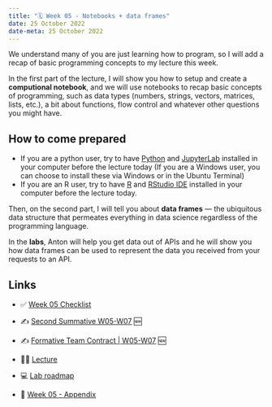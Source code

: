 ---
title: "🗓️ Week 05 - Notebooks + data frames"
date: 25 October 2022
date-meta: 25 October 2022
---

We understand many of you are just learning how to program, so I will add a recap of basic programming concepts to my lecture this week. 

In the first part of the lecture, I will show you how to setup and create a **computional notebook**, and we will use notebooks to recap basic concepts of programming, such as data types (numbers, strings, vectors, matrices, lists, etc.), a bit about functions, flow control and whatever other questions you might have. 

::: {.callout-tip collapse="false"}
## How to come prepared

- If you are a python user, try to have [Python](https://www.python.org/downloads/) and [JupyterLab](https://jupyter.org/install) installed in your computer before the lecture today (If you are a Windows user, you can choose to install these via Windows or in the Ubuntu Terminal)
- If you are an R user, try to have [R](https://www.r-project.org/) and [RStudio IDE](https://www.rstudio.com/products/rstudio/download/) installed in your computer before the lecture today.
:::

Then, on the second part, I will tell you about **data frames** — the ubiquitous data structure that permeates everything in data science regardless of the programming language.

In the <strong>labs</strong>, Anton will help you get data out of APIs and he will show you how data frames can be used to represent the data you received from your requests to an API.


## Links

- ✅ [Week 05 Checklist](/weeks/week05/checklist.qmd)

- ✍️ [Second Summative W05-W07](/assessments/summative2.qmd) 🆕

- ✍️ [Formative Team Contract | W05-W07](/assessments/formative2.qmd) 🆕

- 👨‍🏫 [Lecture](/weeks/week05/lecture.qmd)

- 💻 [Lab roadmap](/weeks/week05/lab.qmd)

- 🔖 [Week 05 - Appendix](/weeks/week05/appendix.qmd)